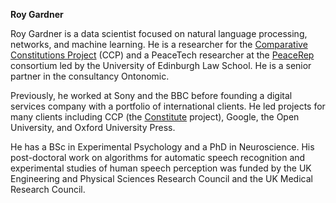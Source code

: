 **Roy Gardner**

Roy Gardner is a data scientist focused on natural language processing, networks, and machine learning. He is a researcher for the [Comparative Constitutions Project](https://comparativeconstitutionsproject.org/) (CCP) and a PeaceTech researcher at the [PeaceRep](https://peacerep.org/) consortium led by the University of Edinburgh Law School. He is a senior partner in the consultancy Ontonomic. 

Previously, he worked at Sony and the BBC before founding a digital services company with a portfolio of international clients. He led projects for many clients including CCP (the [Constitute](https://www.constituteproject.org/) project), Google, the Open University, and Oxford University Press.

He has a BSc in Experimental Psychology and a PhD in Neuroscience. His post-doctoral work on algorithms for automatic speech recognition and experimental studies of human speech perception was funded by the UK Engineering and Physical Sciences Research Council and the UK Medical Research Council.
